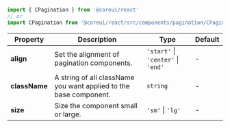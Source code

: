 
```jsx
import { CPagination } from '@coreui/react'
// or
import CPagination from '@coreui/react/src/components/pagination/CPagination'
```

| Property | Description | Type | Default |
| --- | --- | --- | --- |
| **align** | Set the alignment of pagination components. | `'start'` \| `'center'` \| `'end'` | - |
| **className** | A string of all className you want applied to the base component. | `string` | - |
| **size** | Size the component small or large. | `'sm'` \| `'lg'` | - |
